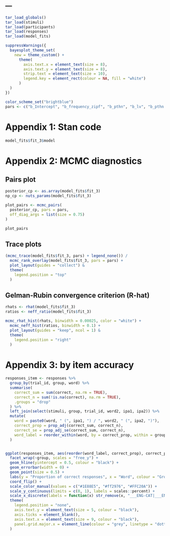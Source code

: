 ---
---

```{r appendix-diagnostics, echo=FALSE, message=FALSE, warning=FALSE, paged.print=FALSE}

tar_load_globals()
tar_load(stimuli)
tar_load(participants)
tar_load(responses)
tar_load(model_fits)

suppressWarnings({
  bayesplot_theme_set(
    new = theme_custom() + 
      theme(
        axis.text.x = element_text(size = 8), 
        axis.text.y = element_text(size = 8),
        strip.text = element_text(size = 10),
        legend.key = element_rect(colour = NA, fill = "white")
      )
  )
})

color_scheme_set("brightblue")
pars <- c("b_Intercept", "b_frequency_zipf", "b_pthn", "b_lv", "b_pthn:lv")

```


# Appendix 1: Stan code

```{r appendix-code, echo=FALSE, message=FALSE, warning=FALSE, paged.print=FALSE}
model_fits$fit_3$model
```

# Appendix 2: MCMC diagnostics

## Pairs plot

```{r appendix-mcmc, echo=FALSE, message=FALSE, warning=FALSE, paged.print=FALSE}
posterior_cp <- as.array(model_fits$fit_3)
np_cp <- nuts_params(model_fits$fit_3)

plot_pairs <- mcmc_pairs(
  posterior_cp, pars = pars,
  off_diag_args = list(size = 0.75)
)

plot_pairs
```

## Trace plots

```{r appendix-trace, echo=FALSE, message=FALSE, warning=FALSE, paged.print=FALSE}
(mcmc_trace(model_fits$fit_3, pars) + legend_none()) /
  mcmc_rank_overlay(model_fits$fit_3, pars = pars) +
  plot_layout(guides = "collect") &
  theme(
    legend.position = "top"
  )
```

## Gelman-Rubin convergence criterion (R-hat)

```{r appendix-rhat, echo=FALSE, message=FALSE, warning=FALSE, paged.print=FALSE}
rhats <- rhat(model_fits$fit_3)
ratios <- neff_ratio(model_fits$fit_3)

mcmc_rhat_hist(rhats, binwidth = 0.00025, color = "white") + 
  mcmc_neff_hist(ratios, binwidth = 0.1) +
  plot_layout(guides = "keep", ncol = 1) &
  theme(
    legend.position = "right"
  )
```

# Appendix 3: by item accuracy

```{r appendix-accuracy, echo=FALSE, message=FALSE, warning=FALSE, paged.print=FALSE, fig.cap="Proportion of correct translation by item. Words presented to participants in the English-Spanish or in the English-Catalan and Spanish-Catalan are listed in the Y-axis, ordered from higher to lower average translation accuracy, depicted in the X-axis. Dots and whiskers represent the average accuracy and 95% confidence interval of each word. Accuracy is plotted separately for each group."}

responses_item <- responses %>%
  group_by(trial_id, group, word) %>%
  summarise(
    correct_sum = sum(correct, na.rm = TRUE),
    correct_n = sum(!is.na(correct), na.rm = TRUE),
    .groups = "drop"
  ) %>% 
  left_join(select(stimuli, group, trial_id, word2, ipa1, ipa2)) %>% 
  mutate(
    word = paste0(word, " (", ipa1, ") / ", word2, " (", ipa2, ")"),
    correct_prop = prop_adj(correct_sum, correct_n),
    correct_se = prop_adj_se(correct_sum, correct_n),
    word_label = reorder_within(word, by = correct_prop, within = group)
  ) 


ggplot(responses_item, aes(reorder(word_label, correct_prop), correct_prop, ymin = correct_prop-correct_se, ymax = correct_prop+correct_se, colour = group)) +
  facet_wrap(~group, scales = "free_y") +
  geom_hline(yintercept = 0.5, colour = "black") +
  geom_errorbar(width = 0) +
  geom_point(size = 0.5) +
  labs(y = "Proportion of correct responses", x = "Word", colour = "Group") +
  coord_flip() +
  scale_color_manual(values = c("#1E88E5", "#ff2976", "#FFC20A")) +
  scale_y_continuous(limits = c(0, 1), labels = scales::percent) +
  scale_x_discrete(labels = function(x) str_remove(x, "___ENG-CAT|___ENG-SPA|___SPA-CAT")) +
  theme(
    legend.position = "none",
    axis.text.y = element_text(size = 5, colour = "black"),
    axis.ticks = element_blank(),
    axis.text.x = element_text(size = 9, colour = "black"),
    panel.grid.major.x = element_line(colour = "grey", linetype = "dotted")
  )

```